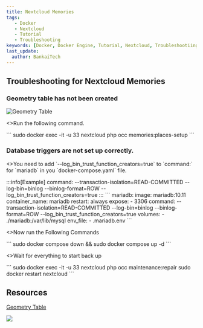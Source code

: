 ```yaml
---
title: Nextcloud Memories
tags:
   - Docker
   - Nextcloud
   - Tutorial
   - Troubleshooting
keywords: [Docker, Docker Engine, Tutorial, Nextcloud, Troubleshootiing]
last_update:
  author: BankaiTech
---
```

## Troubleshooting for Nextcloud Memories
### Geometry table has not been created
![Geometry Table](/img/nextcloud/Troubleshooting/GeoTable.jpg)
<p>
<>Run the following command.</>
</p>
```
sudo docker exec -it -u 33 nextcloud php occ memories:places-setup
```

### Database triggers are not set up correctly.
<p>
<>You need to add `--log_bin_trust_function_creators=true` to `command:` for `mariadb` in you `docker-compose.yaml` file.</>
</p>
:::info[Example]
command: --transaction-isolation=READ-COMMITTED --log-bin=binlog --binlog-format=ROW --log_bin_trust_function_creators=true
:::
```
  mariadb:
    image: mariadb:10.11
    container_name: mariadb
    restart: always
    expose:
      - 3306
    command: --transaction-isolation=READ-COMMITTED --log-bin=binlog --binlog-format=ROW --log_bin_trust_function_creators=true
    volumes:
      - ./mariadb:/var/lib/mysql
    env_file:
      - .mariadb.env
```
<p>
<>Now run the Following Commands</>
</p>
```
sudo docker compose down && sudo docker compose up -d
```
<p>
<>Wait for everything to start back up</>
</p>
```
sudo docker exec -it -u 33 nextcloud php occ maintenance:repair
sudo docker restart nextcloud
```

## Resources
[Geometry Table](https://memories.gallery/troubleshooting/#trigger-compatibility-mode)


<a href="https://www.buymeacoffee.com/BankaiTech"><img src="https://img.buymeacoffee.com/button-api/?text=Buy me a beer&emoji=🍺&slug=BankaiTech&button_colour=FFDD00&font_colour=000000&font_family=Cookie&outline_colour=000000&coffee_colour=ffffff" /></a>
